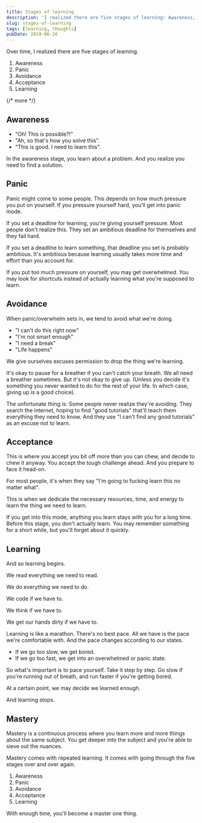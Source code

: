 ```yaml
---
title: Stages of learning
description: 'I realized there are five stages of learning: Awareness, Panic, Avoidance, Acceptance, and finally Learning'
slug: stages-of-learning
tags: [learning, thoughts]
pubDate: 2019-06-26
---
```


Over time, I realized there are five stages of learning.

1. Awareness
2. Panic
3. Avoidance
4. Acceptance
5. Learning

{/* more */}

## Awareness

- "Oh! This is possible?!"
- "Ah, so that's how you solve this".
- "This is good. I need to learn this".

In the awareness stage, you learn about a problem. And you realize you need to find a solution.

## Panic

Panic might come to some people. This depends on how much pressure you put on yourself. If you pressure yourself hard, you'll get into panic mode.

If you set a deadline for learning, you're giving yourself pressure. Most people don't realize this. They set an ambitious deadline for themselves and they fail hard.

If you set a deadline to learn something, that deadline you set is probably ambitious. It's ambitious because learning usually takes more time and effort than you account for.

If you put too much pressure on yourself, you may get overwhelmed. You may look for shortcuts instead of actually learning what you're supposed to learn.

## Avoidance

When panic/overwhelm sets in, we tend to avoid what we're doing.

- "I can't do this right now"
- "I'm not smart enough"
- "I need a break"
- "Life happens"

We give ourselves <span class="strikeout"> excuses </span> permission to drop the thing we're learning.

It's okay to pause for a breather if you can't catch your breath. We all need a breather sometimes. But it's not okay to give up. (Unless you decide it's something you never wanted to do for the rest of your life. In which case, giving up is a good choice).

The unfortunate thing is: Some people never realize they're avoiding. They search the internet, hoping to find "good tutorials" that'll teach them everything they need to know. And they use "I can't find any good tutorials" as an excuse not to learn.

## Acceptance

This is where you accept you bit off more than you can chew, and decide to chew it anyway. You accept the tough challenge ahead. And you prepare to face it head-on.

For most people, it's when they say "I'm going to fucking learn this no matter what".

This is when we dedicate the necessary resources, time, and energy to learn the thing we need to learn.

If you get into this mode, anything you learn stays with you for a long time. Before this stage, you don't actually learn. You may remember something for a short while, but you'll forget about it quickly.

## Learning

And so learning begins.

We read everything we need to read.

We do everything we need to do.

We code if we have to.

We think if we have to.

We get our hands dirty if we have to.

Learning is like a marathon. There's no best pace. All we have is the pace we're comfortable with. And the pace changes according to our states.

- If we go too slow, we get bored.
- If we go too fast, we get into an overwhelmed or panic state.

So what's important is to pace yourself. Take it step by step. Go slow if you're running out of breath, and run faster if you're getting bored.

At a certain point, we may decide we learned enough.

And learning stops.

## Mastery

Mastery is a continuous process where you learn more and more things about the same subject. You get deeper into the subject and you're able to sieve out the nuances.

Mastery comes with repeated learning. It comes with going through the five stages over and over again.

1. Awareness
2. Panic
3. Avoidance
4. Acceptance
5. Learning

With enough time, you'll become a master one thing.
